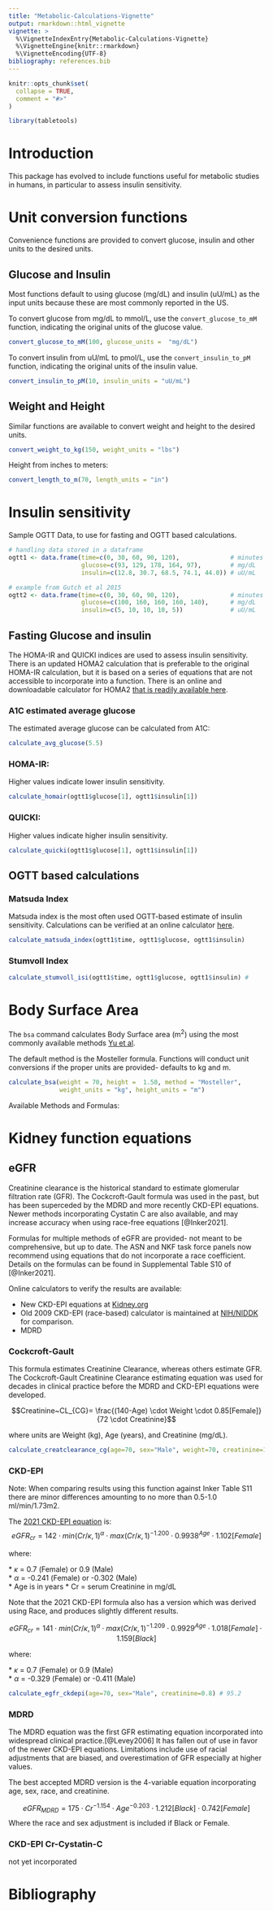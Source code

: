 ```yaml
---
title: "Metabolic-Calculations-Vignette"
output: rmarkdown::html_vignette
vignette: >
  %\VignetteIndexEntry{Metabolic-Calculations-Vignette}
  %\VignetteEngine{knitr::rmarkdown}
  %\VignetteEncoding{UTF-8}
bibliography: references.bib
---
```


```r
knitr::opts_chunk$set(
  collapse = TRUE,
  comment = "#>"
)
```

```r
library(tabletools)

```

# Introduction

This package has evolved to include functions useful for metabolic studies in humans, in particular to assess insulin sensitivity.

# Unit conversion functions

Convenience functions are provided to convert glucose, insulin and other units to the desired units.

## Glucose and Insulin

Most functions default to using glucose (mg/dL) and insulin (uU/mL) as the input units because these are most commonly reported in the US.

To convert glucose from mg/dL to mmol/L, use the `convert_glucose_to_mM` function, indicating the original units of the glucose value.

```r
convert_glucose_to_mM(100, glucose_units =  "mg/dL")
```

To convert insulin from uU/mL to pmol/L, use the `convert_insulin_to_pM` function, indicating the original units of the insulin value.

```r
convert_insulin_to_pM(10, insulin_units = "uU/mL")
```

## Weight and Height

Similar functions are available to convert weight and height to the desired units.

```r
convert_weight_to_kg(150, weight_units = "lbs")
```

Height from inches to meters:

```r
convert_length_to_m(70, length_units = "in")
```

# Insulin sensitivity

Sample OGTT Data, to use for fasting and OGTT based calculations.

```r
# handling data stored in a dataframe
ogtt1 <- data.frame(time=c(0, 30, 60, 90, 120),              # minutes
                    glucose=c(93, 129, 178, 164, 97),        # mg/dL
                    insulin=c(12.8, 30.7, 68.5, 74.1, 44.0)) # uU/mL

# example from Gutch et al 2015
ogtt2 <- data.frame(time=c(0, 30, 60, 90, 120),              # minutes
                    glucose=c(100, 160, 160, 160, 140),      # mg/dL
                    insulin=c(5, 10, 10, 10, 5))             # uU/mL
```

## Fasting Glucose and insulin

The HOMA-IR and QUICKI indices are used to assess insulin sensitivity. There is an updated HOMA2 calculation that is preferable to the original HOMA-IR calculation, but it is based on a series of equations that are not accessible to incorporate into a function. There is an online and downloadable calculator for HOMA2 [that is readily available here](https://www.rdm.ox.ac.uk/about/our-clinical-facilities-and-units/DTU/software/homa).

### A1C estimated average glucose

The estimated average glucose can be calculated from A1C:

```r
calculate_avg_glucose(5.5)
```

### HOMA-IR:

Higher values indicate lower insulin sensitivity.

```r
calculate_homair(ogtt1$glucose[1], ogtt1$insulin[1])
```

### QUICKI:

Higher values indicate higher insulin sensitivity.

```r
calculate_quicki(ogtt1$glucose[1], ogtt1$insulin[1])
```

## OGTT based calculations

### Matsuda Index

Matsuda index is the most often used OGTT-based estimate of insulin sensitivity. Calculations can be verified at an online calculator [here](https://mmatsuda.diabetes-smc.jp/MIndex.html).

```r
calculate_matsuda_index(ogtt1$time, ogtt1$glucose, ogtt1$insulin)
```

### Stumvoll Index

```r
calculate_stumvoll_isi(ogtt1$time, ogtt1$glucose, ogtt1$insulin) #
```

# Body Surface Area

The `bsa` command calculates Body Surface area (m<sup>2</sup>) using the most commonly available methods [Yu et al](https://pubmed.ncbi.nlm.nih.gov/19900761/).

The default method is the Mosteller formula. Functions will conduct unit conversions if the proper units are provided- defaults to kg and m.

```r
calculate_bsa(weight = 70, height =  1.50, method = "Mosteller",
              weight_units = "kg", height_units = "m")
```

Available Methods and Formulas:

```{=tex}
\begin{equation}
\sqrt{\frac{Ht(cm) \cdot Wt(kg)}{3600}} \tag{Mosteller}
\end{equation}
```
```{=tex}
\begin{equation}
Wt(kg)^{0.425} \cdot Ht(cm)^{0.725} \cdot 0.007184 \tag{DuBois and DuBois}
\end{equation}
```
```{=tex}
\begin{equation}
Wt(kg)^{0.51456} \cdot Ht(cm)^{0.42246} \cdot 0.0235 \tag{Gehan and George}
\end{equation}
```
```{=tex}
\begin{equation}
Wt(kg)^{0.5378} \cdot Ht(cm)^{0.3964} \cdot 0.024265 \tag{Haycock}
\end{equation}
```
```{=tex}
\begin{equation}
71.3989 \cdot Ht(cm)^{0.7437} \cdot Wt(kg)^{0.4040} \div 10000 \tag{Yu}
\end{equation}
```
```{=tex}
\begin{equation}
0.1173 \cdot Wt(kg)^{0.6466} \tag{Livingston}
\end{equation}
```
```{=tex}
\begin{equation}
128.1 \cdot Ht(cm)^{0.60} \cdot Wt(kg)^{0.44} \tag{Tikuisis}
\end{equation}
```
# Kidney function equations

## eGFR

Creatinine clearance is the historical standard to estimate glomerular filtration rate (GFR). The Cockcroft-Gault formula was used in the past, but has been superceded by the MDRD and more recently CKD-EPI equations. Newer methods incorporating Cystatin C are also available, and may increase accuracy when using race-free equations [@Inker2021].

Formulas for multiple methods of eGFR are provided- not meant to be comprehensive, but up to date. The ASN and NKF task force panels now recommend using equations that do not incorporate a race coefficient. Details on the formulas can be found in Supplemental Table S10 of [@Inker2021].

Online calculators to verify the results are available:

-   New CKD-EPI equations at [Kidney.org](https://www.kidney.org/professionals/kdoqi/gfr_calculator)\
-   Old 2009 CKD-EPI (race-based) calculator is maintained at [NIH/NIDDK](https://www.niddk.nih.gov/health-information/professionals/clinical-tools-patient-management/kidney-disease/laboratory-evaluation/glomerular-filtration-rate-calculators/historical) for comparison.
-   MDRD

### Cockcroft-Gault

This formula estimates Creatinine Clearance, whereas others estimate GFR.
The Cockcroft-Gault Creatinine Clearance estimating equation was used for decades in clinical practice before the MDRD and CKD-EPI equations were developed. 

$$Creatinine~CL_{CG}= \frac{(140-Age) \cdot Weight \cdot 0.85[Female]}{72 \cdot Creatinine}$$

where units are Weight (kg), Age (years), and Creatinine (mg/dL).


```r
calculate_creatclearance_cg(age=70, sex="Male", weight=70, creatinine=1.0) # 68
```

### CKD-EPI

Note: When comparing results using this function against Inker Table S11 there are minor differences amounting to no more than 0.5-1.0 ml/min/1.73m2.

The [2021 CKD-EPI equation](https://www.kidney.org/content/ckd-epi-creatinine-equation-2021) is: $$eGFR_{cr}= 142\cdot min(Cr/\kappa, 1)^\alpha \cdot max(Cr/\kappa, 1)^{-1.200} \cdot 0.9938^{Age} \cdot 1.102[Female] $$

where:

\* $\kappa$ = 0.7 (Female) or 0.9 (Male)\
\* $\alpha$ = -0.241 (Female) or -0.302 (Male)\
\* Age is in years \* Cr = serum Creatinine in mg/dL

Note that the 2021 CKD-EPI formula also has a version which was derived using Race, and produces slightly different results.

$$eGFR_{cr}= 141\cdot min(Cr/\kappa, 1)^\alpha \cdot max(Cr/\kappa, 1)^{-1.209} \cdot 0.9929^{Age} \cdot 1.018[Female] \cdot 1.159[Black] $$

where:

\* $\kappa$ = 0.7 (Female) or 0.9 (Male)\
\* $\alpha$ = -0.329 (Female) or -0.411 (Male)\

```r
calculate_egfr_ckdepi(age=70, sex="Male", creatinine=0.8) # 95.2
```

### MDRD

The MDRD equation was the first GFR estimating equation incorporated into widespread clinical practice.[@Levey2006] It has fallen out of use in favor of the newer CKD-EPI equations. Limitations include use of racial adjustments that are biased, and overestimation of GFR especially at higher values.

The best accepted MDRD version is the 4-variable equation incorporating age, sex, race, and creatinine.

$$eGFR_{MDRD}= 175 \cdot Cr^{-1.154} \cdot Age^{-0.203} \cdot 1.212[Black] \cdot 0.742[Female]$$ 
Where the race and sex adjustment is included if Black or Female.


### CKD-EPI Cr-Cystatin-C

not yet incorporated

# Bibliography
